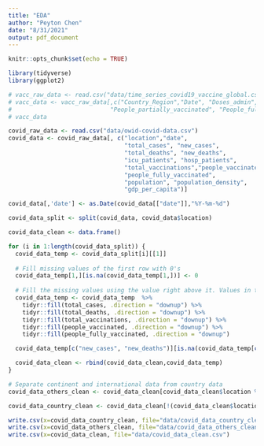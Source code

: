 ```yaml
---
title: "EDA"
author: "Peyton Chen"
date: "8/31/2021"
output: pdf_document
---
```


```r
knitr::opts_chunk$set(echo = TRUE)
```

```r
library(tidyverse)
library(ggplot2)
```


```r
# vacc_raw_data <- read.csv("data/time_series_covid19_vaccine_global.csv")
# vacc_data <- vacc_raw_data[,c("Country_Region","Date", "Doses_admin",
#                            "People_partially_vaccinated", "People_fully_vaccinated")]
# vacc_data
```

```r
covid_raw_data <- read.csv("data/owid-covid-data.csv")
covid_data <- covid_raw_data[, c("location","date", 
                                 "total_cases", "new_cases",
                                 "total_deaths", "new_deaths",
                                 "icu_patients", "hosp_patients",
                                 "total_vaccinations","people_vaccinated",
                                 "people_fully_vaccinated",
                                 "population", "population_density",
                                 "gdp_per_capita")]

covid_data[,'date'] <- as.Date(covid_data[["date"]],"%Y-%m-%d")

covid_data_split <- split(covid_data, covid_data$location)

covid_data_clean <- data.frame()

for (i in 1:length(covid_data_split)) {
  covid_data_temp <- covid_data_split[i][[1]]
  
  # Fill missing values of the first row with 0's
  covid_data_temp[1,][is.na(covid_data_temp[1,])] <- 0
  
  # Fill the missing values using the value right above it. Values in this columns are cumulative
  covid_data_temp <- covid_data_temp  %>%
    tidyr::fill(total_cases, .direction = "downup") %>% 
    tidyr::fill(total_deaths, .direction = "downup") %>% 
    tidyr::fill(total_vaccinations, .direction = "downup") %>% 
    tidyr::fill(people_vaccinated, .direction = "downup") %>% 
    tidyr::fill(people_fully_vaccinated, .direction = "downup")

  covid_data_temp[c("new_cases", "new_deaths")][is.na(covid_data_temp[c("new_cases", "new_deaths")])] <- 0

  covid_data_clean <- rbind(covid_data_clean,covid_data_temp)
}

```


```r

# Separate continent and international data from country data
covid_data_others_clean <- covid_data_clean[covid_data_clean$location %in% c("Africa", "Asia", "Europe", "European Union", "International", "North America", "South America", "World"),]

covid_data_country_clean <- covid_data_clean[!(covid_data_clean$location %in% c("Africa", "Asia", "Europe", "European Union", "International", "North America", "South America", "World")),]

```


```r
write.csv(x=covid_data_country_clean, file="data/covid_data_country_clean.csv")
write.csv(x=covid_data_others_clean, file="data/covid_data_others_clean.csv")
write.csv(x=covid_data_clean, file="data/covid_data_clean.csv")

```





